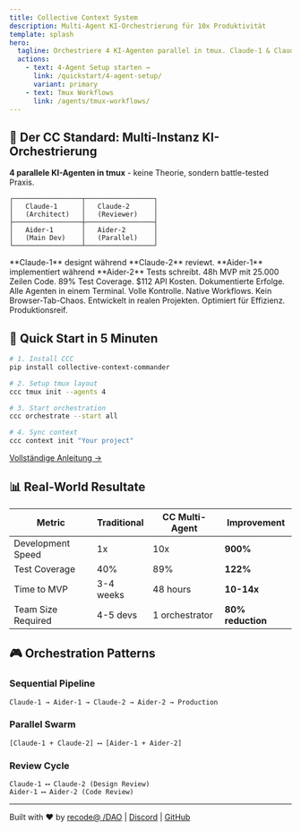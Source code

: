 ```yaml
---
title: Collective Context System
description: Multi-Agent KI-Orchestrierung für 10x Produktivität
template: splash
hero:
  tagline: Orchestriere 4 KI-Agenten parallel in tmux. Claude-1 & Claude-2 arbeiten mit Aider-1 & Aider-2. Die Zukunft der Software-Entwicklung ist JETZT.
  actions:
    - text: 4-Agent Setup starten →
      link: /quickstart/4-agent-setup/
      variant: primary
    - text: Tmux Workflows
      link: /agents/tmux-workflows/
---
```



## 🎯 Der CC Standard: Multi-Instanz KI-Orchestrierung

**4 parallele KI-Agenten in tmux** - keine Theorie, sondern battle-tested Praxis.

```
┌─────────────────┬─────────────────┐
│   Claude-1      │   Claude-2      │
│   (Architect)   │   (Reviewer)    │
├─────────────────┼─────────────────┤
│   Aider-1       │   Aider-2       │
│   (Main Dev)    │   (Parallel)    │
└─────────────────┴─────────────────┘
```

<CardGrid stagger>
  <Card title="Parallele Execution" icon="rocket">
    **Claude-1** designt während **Claude-2** reviewt. **Aider-1** implementiert während **Aider-2** Tests schreibt.
  </Card>
  
  <Card title="10x Produktivität" icon="seti:config">
    48h MVP mit 25.000 Zeilen Code. 89% Test Coverage. $112 API Kosten. Dokumentierte Erfolge.
  </Card>
  
  <Card title="Tmux Integration" icon="laptop">
    Alle Agenten in einem Terminal. Volle Kontrolle. Native Workflows. Kein Browser-Tab-Chaos.
  </Card>
  
  <Card title="Battle-Tested" icon="approve-check">
    Entwickelt in realen Projekten. Optimiert für Effizienz. Produktionsreif.
  </Card>
</CardGrid>

## 🚀 Quick Start in 5 Minuten

```bash
# 1. Install CCC
pip install collective-context-commander

# 2. Setup tmux layout
ccc tmux init --agents 4

# 3. Start orchestration
ccc orchestrate --start all

# 4. Sync context
ccc context init "Your project"
```

[Vollständige Anleitung →](/quickstart/4-agent-setup/)

## 📊 Real-World Resultate

| Metric | Traditional | CC Multi-Agent | Improvement |
|--------|------------|----------------|-------------|
| Development Speed | 1x | 10x | **900%** |
| Test Coverage | 40% | 89% | **122%** |
| Time to MVP | 3-4 weeks | 48 hours | **10-14x** |
| Team Size Required | 4-5 devs | 1 orchestrator | **80% reduction** |

## 🎮 Orchestration Patterns

### Sequential Pipeline
```
Claude-1 → Aider-1 → Claude-2 → Aider-2 → Production
```

### Parallel Swarm  
```
[Claude-1 + Claude-2] ⟷ [Aider-1 + Aider-2]
```

### Review Cycle
```
Claude-1 ⟷ Claude-2 (Design Review)
Aider-1 ⟷ Aider-2 (Code Review)
```

---

Built with ❤️ by [recode@ /DAO](https://github.com/recodeat) | [Discord](https://discord.gg/collective-context) | [GitHub](https://github.com/collective-context)